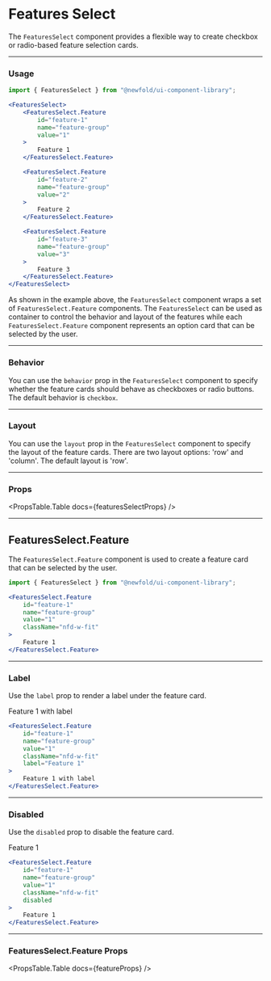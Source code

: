 
# Features Select
The `FeaturesSelect` component provides a flexible way to create checkbox or radio-based feature selection cards.

<NewfoldRoot>
    <FeaturesSelectUsageDemo />
</NewfoldRoot>

---
### Usage
```jsx
import { FeaturesSelect } from "@newfold/ui-component-library";

<FeaturesSelect>
    <FeaturesSelect.Feature
        id="feature-1"
        name="feature-group"
        value="1"
    >
        Feature 1
    </FeaturesSelect.Feature>

    <FeaturesSelect.Feature
        id="feature-2"
        name="feature-group"
        value="2"
    >
        Feature 2
    </FeaturesSelect.Feature>

    <FeaturesSelect.Feature
        id="feature-3"
        name="feature-group"
        value="3"
    >
        Feature 3
    </FeaturesSelect.Feature>
</FeaturesSelect>
```

As shown in the example above, the `FeaturesSelect` component wraps a set of `FeaturesSelect.Feature` components. The `FeaturesSelect` can be used as container to control the behavior and layout of the features while each `FeaturesSelect.Feature` component represents an option card that can be selected by the user.

---
### Behavior
You can use the `behavior` prop in the `FeaturesSelect` component to specify whether the feature cards should behave as checkboxes or radio buttons. The default behavior is `checkbox`.
<FeaturesSelectBehavior />

---
### Layout
You can use the `layout` prop in the `FeaturesSelect` component to specify the layout of the feature cards. There are two layout options: 'row' and 'column'. The default layout is 'row'.
<FeaturesSelectLayout />

---
### Props
<PropsTable.Table docs={featuresSelectProps} />

---
## FeaturesSelect.Feature
The `FeaturesSelect.Feature` component is used to create a feature card that can be selected by the user.

```jsx
import { FeaturesSelect } from "@newfold/ui-component-library";

<FeaturesSelect.Feature
    id="feature-1"
    name="feature-group"
    value="1"
    className="nfd-w-fit"
>
    Feature 1
</FeaturesSelect.Feature>
```

---
### Label
Use the `label` prop to render a label under the feature card.

<NewfoldRoot>
    <FeaturesSelect.Feature
        id="feature-1-label"
        name="feature-group"
        value="1"
        className="nfd-w-fit"
        label="Feature 1"
    >
        Feature 1 with label
    </FeaturesSelect.Feature>
</NewfoldRoot>

```jsx
<FeaturesSelect.Feature
    id="feature-1"
    name="feature-group"
    value="1"
    className="nfd-w-fit"
    label="Feature 1"
>
    Feature 1 with label
</FeaturesSelect.Feature>
```

---
### Disabled
Use the `disabled` prop to disable the feature card.

<NewfoldRoot>
    <FeaturesSelect.Feature
        id="feature-1-disabled"
        name="feature-group"
        value="1"
        className="nfd-w-fit"
        disabled
    >
        Feature 1
    </FeaturesSelect.Feature>
</NewfoldRoot>

```jsx
<FeaturesSelect.Feature
    id="feature-1"
    name="feature-group"
    value="1"
    className="nfd-w-fit"
    disabled
>
    Feature 1
</FeaturesSelect.Feature>
```

---
### FeaturesSelect.Feature Props
<PropsTable.Table docs={featureProps} />
